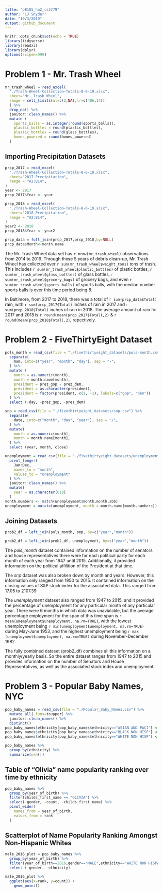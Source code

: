 ```yaml
---
title: "p8105_hw2_cs3779"
author: "CJ Snyder"
date: "10/3/2019"
output: github_document
---
```


```r
knitr::opts_chunk$set(echo = TRUE)
library(tidyverse)
library(readxl)
library(dplyr)
options(scipen=999)
```

# Problem 1 - Mr. Trash Wheel
```r
mr_trash_wheel = read_excel(
  "./Trash-Wheel-Collection-Totals-8-6-19.xlsx",
  sheet="Mr. Trash Wheel",
  range = cell_limits(ul=c(2,NA),lr=c(406,14))
  ) %>% 
  drop_na() %>% 
  janitor::clean_names() %>% 
  mutate (
    sports_balls = as.integer(round(sports_balls)),
    plastic_bottles = round(plastic_bottles),
    plastic_bottles = round(glass_bottles),
    homes_powered = round(homes_powered)
  )
```

## Importing Precipitation Datasets 
```r
prcp_2017 = read_excel(
  "./Trash-Wheel-Collection-Totals-8-6-19.xlsx",
  sheet="2017 Precipitation",
  range = "A2:B14",
) 
year <- 2017
prcp_2017$Year <- year

prcp_2018 = read_excel(
  "./Trash-Wheel-Collection-Totals-8-6-19.xlsx",
  sheet="2018 Precipitation",
  range = "A2:B14",
) 
year2 <- 2018
prcp_2018$Year <- year2

prcp_data = full_join(prcp_2017,prcp_2018,by=NULL)
prcp_data$Month<-month.name
```

The Mr. Trash Wheel data set has `r nrow(mr_trash_wheel)` observations from 2014 to 2019. Through these 5 years of debris clean-up, Mr. Trash Wheel has collected over `r sum(mr_trash_wheel$weight_tons)` tons of trash. This includes `r sum(mr_trash_wheel$plastic_bottles)` of plastic bottles, `r sum(mr_trash_wheel$glass_bottles)` of glass bottles, `r sum(mr_trash_wheel$grocery_bags)` of grocery bags, and even `r sum(mr_trash_wheel$sports_balls)` of sports balls, with the median number sports balls is over this time period being 8. 

In Baltimore, from 2017 to 2018, there was a total of `r sum(prcp_data$Total)` rain, with `r sum(prcp_2017$Total)` inches of rain in 2017 and `r sum(prcp_2018$Total)` inches of rain in 2018. The average amount of rain for 2017 and 2018 is `r round(mean(prcp_2017$Total),2)` & `r round(mean(prcp_2018$Total),2)`, repectively. 


# Problem 2 - FiveThirtyEight Dataset
```r
pols_month = read_csv(file = "./fivethirtyeight_datasets/pols-month.csv") %>% 
  separate(
    mon, into=c("year", "month", "day"), sep = "-",
  ) %>% 
  mutate (
    month = as.numeric(month),
    month = month.name[month],
    president = prez_gop - prez_dem,
    president = as.character(president),
    president = factor(president, c(1, -1), labels=c("gop", "dem"))
  ) %>% 
  select (-day, -prez_gop, -prez_dem)

snp = read_csv(file = "./fivethirtyeight_datasets/snp.csv") %>% 
  separate(
    date, into=c("month", "day", "year"), sep = "/",
  ) %>% 
  mutate(
    month = as.numeric(month),
    month = month.name[month],
  ) %>% 
  select (year, month, close) 

unemployment = read_csv(file = "./fivethirtyeight_datasets/unemployment.csv") %>% 
  pivot_longer(
    Jan:Dec,
    names_to = "month",
    values_to = "unemployment"
  ) %>% 
  janitor::clean_names() %>% 
  mutate(
    year = as.character(816)
  )
month.numbers <- match(unemployment$month,month.abb)
unemployment = mutate(unemployment, month = month.name[month.numbers])
```

## Joining Datasets
```r
prob2_df = left_join(pols_month, snp, by=c("year","month"))

prob2_df = left_join(prob2_df, unemployment, by=c("year","month"))
```

The _pols_month_ dataset contained information on the number of senators and house representatives there were for each political party for each month of each year from 1947 until 2015. Additionally, it provided information on the political affilition of the President at that time. 

The _snp_ dataset was also broken down by month and years. However, this information only ranged from 1950 to 2015. It contained information on the closing values of S&P stock index for the associated data. This ranged from 17.05 to 2107.39

The _unemployment_ dataset also ranged from 1947 to 2015, and it provided the percentage of unemployment for any particular month of any particular year. There were 6 months in which data was unavialable, but the average percentage employment for the span of this time span is `r  mean(unemployment$unemployment, na.rm=TRUE)`, with the lowest unemployment being `r min(unemployment$unemployment, na.rm=TRUE)` during May-June 1953, and the highest unemployment being `r max (unemployment$unemployment, na.rm=TRUE)` during November-December 1982.

The fully combined dataset (prob2_df) combines all this information on a monthly/yearly basis. So the entire dataset ranges from 1947 to 2015 and provides information on the number of Senators and House Representatives, as well as the associated stock index and unemployment.


# Problem 3 - Popular Baby Names, NYC
```r
pop_baby_names = read_csv(file = "./Popular_Baby_Names.csv") %>% 
  mutate_all(.funs=toupper) %>% 
  janitor::clean_names() %>% 
  distinct()
pop_baby_names$ethnicity[pop_baby_names$ethnicity=="ASIAN AND PACI"] <- "ASIAN AND PACIFIC ISLANDER" 
pop_baby_names$ethnicity[pop_baby_names$ethnicity=="BLACK NON HISP"] <- "BLACK NON HISPANIC"
pop_baby_names$ethnicity[pop_baby_names$ethnicity=="WHITE NON HISP"] <- "WHITE NON HISPANIC"

pop_baby_names %>% 
  group_by(ethnicity) %>% 
  summarize(n=n())
```

## Table of "Olivia" name popularity ranking over time by ethnicity
```r
pop_baby_names %>% 
  group_by(year_of_birth) %>% 
  filter(childs_first_name == "OLIVIA") %>% 
  select(-gender, -count, -childs_first_name) %>% 
  pivot_wider(
    names_from = year_of_birth,
    values_from = rank
  )
```

## Scatterplot of Name Popularity Ranking Amongst Non-Hispanic Whites
```r
male_2016_plot = pop_baby_names %>% 
  group_by(year_of_birth) %>% 
  filter(year_of_birth==2016,gender=="MALE",ethnicity=="WHITE NON HISPANIC") %>% 
  select (-gender, -ethnicity)

male_2016_plot %>% 
  ggplot(aes(x=rank, y=count)) +
    geom_point()
```




